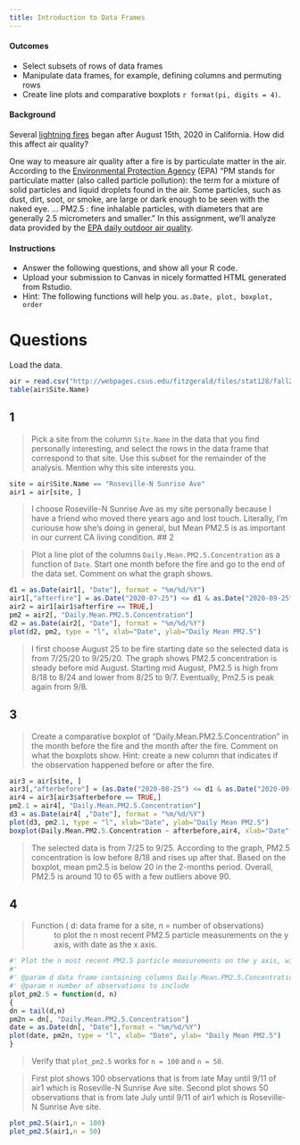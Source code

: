 ---
title: Introduction to Data Frames
---

#### Outcomes

- Select subsets of rows of data frames
- Manipulate data frames, for example, defining columns and permuting rows
- Create line plots and comparative boxplots `r format(pi, digits = 4)`.

#### Background

Several [lightning fires](https://www.fire.ca.gov/incidents/2020/8/16/czu-lightning-complex-including-warnella-fire/) began after August 15th, 2020 in California. How did this affect air quality?

One way to measure air quality after a fire is by particulate matter in the air.
According to the [Environmental Protection Agency](https://www.epa.gov/pm-pollution/particulate-matter-pm-basics) (EPA) "PM stands for particulate matter (also called particle pollution): the term for a mixture of solid particles and liquid droplets found in the air.
Some particles, such as dust, dirt, soot, or smoke, are large or dark enough to be seen with the naked eye.
...
PM2.5 : fine inhalable particles, with diameters that are generally 2.5 micrometers and smaller."
In this assignment, we'll analyze data provided by the [EPA daily outdoor air quality](https://www.epa.gov/outdoor-air-quality-data/download-daily-data).

#### Instructions

- Answer the following questions, and show all your R code.
- Upload your submission to Canvas in nicely formatted HTML generated from Rstudio.
- Hint: The following functions will help you. `as.Date, plot, boxplot, order`

# Questions

Load the data.

```{r}
air = read.csv("http://webpages.csus.edu/fitzgerald/files/stat128/fall20/ad_viz_plotval_data.csv")
table(air$Site.Name)
```

## 1

> Pick a site from the column `Site.Name` in the data that you find personally interesting, and select the rows in the data frame that correspond to that site.
> Use this subset for the remainder of the analysis.
> Mention why this site interests you.

```{r}
site = air$Site.Name == "Roseville-N Sunrise Ave"
air1 = air[site, ]
```

> I choose Roseville-N Sunrise Ave as my site personally because I have a friend who moved there years ago and lost touch. Literally, I'm curiouse how she's doing in general, but Mean PM2.5 is as important in our current CA 
living condition.
## 2

> Plot a line plot of the columns `Daily.Mean.PM2.5.Concentration` as a function of `Date`.
> Start one month before the fire and go to the end of the data set.
> Comment on what the graph shows.

```{r}
d1 = as.Date(air1[, "Date"], format = "%m/%d/%Y")
air1[,"afterfire"] = as.Date("2020-07-25") <= d1 & as.Date("2020-09-25") >= d1
air2 = air1[air1$afterfire == TRUE,]
pm2 = air2[, "Daily.Mean.PM2.5.Concentration"]
d2 = as.Date(air2[, "Date"], format = "%m/%d/%Y")
plot(d2, pm2, type = "l", xlab="Date", ylab="Daily Mean PM2.5")
```
> I first choose August 25 to be fire starting date so the selected data is from 7/25/20 to 9/25/20. The graph shows PM2.5 concentration is steady before mid August. Starting mid August, PM2.5 is high from 8/18 to 8/24 and lower from 8/25 to 9/7. Eventually, Pm2.5 is peak again from 9/8.


## 3

> Create a comparative boxplot of "Daily.Mean.PM2.5.Concentration" in the month before the fire and the month after the fire.
> Comment on what the boxplots show.
> Hint: create a new column that indicates if the observation happened before or after the fire.

```{r}
air3 = air[site, ]
air3[,"afterbefore"] = (as.Date("2020-08-25") <= d1 & as.Date("2020-09-25") >= d1) | (as.Date("2020-08-25") >= d1 & as.Date("2020-07-25") <= d1)
air4 = air3[air3$afterbefore == TRUE,]
pm2.1 = air4[, "Daily.Mean.PM2.5.Concentration"]
d3 = as.Date(air4[ ,"Date"], format = "%m/%d/%Y")
plot(d3, pm2.1, type = "l", xlab="Date", ylab="Daily Mean PM2.5")
boxplot(Daily.Mean.PM2.5.Concentration ~ afterbefore,air4, xlab="Date", ylab="Daily Mean PM2.5")
```

> The selected data is from 7/25 to 9/25. According to the graph, PM2.5 concentration is low before 8/18 and rises up after that. Based on the boxplot, mean pm2.5 is below 20 in the 2-months period. Overall, PM2.5 is around 10 to 65 with a few outliers above 90.


## 4

> Function ( d: data frame for a site, n = number of observations)
> : to plot the n most recent PM2.5 particle measurements on the y axis, with date as the x axis.

```{r}
#' Plot the n most recent PM2.5 particle measurements on the y axis, with date as the x axis.
#'
#' @param d data frame containing columns Daily.Mean.PM2.5.Concentration and Date for a single site
#' @param n number of observations to include
plot_pm2.5 = function(d, n)
{
dn = tail(d,n)
pm2n = dn[, "Daily.Mean.PM2.5.Concentration"]
date = as.Date(dn[, "Date"],format = "%m/%d/%Y")
plot(date, pm2n, type = "l", xlab= "Date", ylab= "Daily Mean PM2.5")
}
```

> Verify that `plot_pm2.5` works for `n = 100` and `n = 50`.

> First plot shows 100 observations that is from late May until 9/11 of air1 which is Roseville-N Sunrise Ave site.
> Second plot shows 50 observations that is from late July until 9/11 of air1 which is Roseville-N Sunrise Ave site.

```{r}
plot_pm2.5(air1,n = 100)
plot_pm2.5(air1,n = 50)
```


